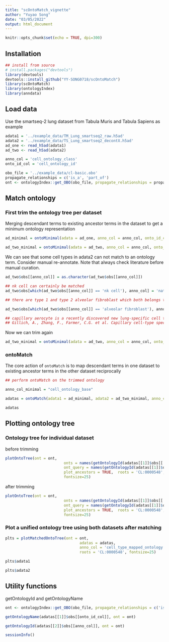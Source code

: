 ```yaml
---
title: "scOntoMatch_vignette"
author: "Yuyao Song"
date: "03/05/2022"
output: html_document
---
```


```r
knitr::opts_chunk$set(echo = TRUE, dpi=300)
```



## Installation

```r

## install from source
# install.packages("devtools")
library(devtools)
devtools::install_github("YY-SONG0718/scOntoMatch")
library(scOntoMatch)
library(ontologyIndex)
library(anndata)
```

## Load data

Use the smartseq-2 lung dataset from Tabula Muris and Tabula Sapiens as example

```r
adata1 = '../example_data/TM_Lung_smartseq2_raw.h5ad'
adata2 = '../example_data/TS_Lung_smartseq2_decontX.h5ad'
ad_one <- read_h5ad(adata1)
ad_two <- read_h5ad(adata2)

anno_col = 'cell_ontology_class'
onto_id_col = 'cell_ontology_id'

obo_file = '../example_data/cl-basic.obo'
propagate_relationships = c('is_a', 'part_of')
ont <- ontologyIndex::get_OBO(obo_file, propagate_relationships = propagate_relationships)
```


## Match ontology
### First trim the ontology tree per dataset

Merging descendant terms to existing ancestor terms in the dataset to get a minimum ontology representation
```r

ad_minimal = ontoMinimal(adata = ad_one, anno_col = anno_col, onto_id_col = onto_id_col, ont = ont)

```
```r

ad_two_minimal = ontoMinimal(adata = ad_two, anno_col = anno_col, onto_id_col = onto_id_col, ont = ont)

```

We can see that some cell types in adata2 can not match to an ontology term. Consider manual re-annotate. Note that always check literature before manual curation.
```r
ad_two$obs[[anno_col]] = as.character(ad_two$obs[[anno_col]])

## nk cell can certainly be matched
ad_two$obs[which(ad_two$obs[[anno_col]] == 'nk cell'), anno_col] = 'natural killer cell'

## there are type 1 and type 2 alveolar fibroblast which both belongs to fibroblast of lung

ad_two$obs[which(ad_two$obs[[anno_col]] == 'alveolar fibroblast'), anno_col] = 'fibroblast of lung'

## capillary aerocyte is a recently discovered new lung-specific cell type that is good to keep it
## Gillich, A., Zhang, F., Farmer, C.G. et al. Capillary cell-type specialization in the alveolus. Nature 586, 785–789 (2020). https://doi.org/10.1038/s41586-020-2822-7

```

Now we can trim again
```r
ad_two_minimal = ontoMinimal(adata = ad_two, anno_col = anno_col, onto_id_col = onto_id_col, ont = ont)

```

### ontoMatch
The core action of `ontoMatch` is to map descendant terms in one dataset to existing ancestor terms in the other dataset reciprocally

```r

## perform ontoMatch on the trimmed ontology

anno_col_minimal = "cell_ontology_base"

adatas = ontoMatch(adata1 = ad_minimal, adata2 = ad_two_minimal, anno_col = anno_col_minimal, onto_id_col = onto_id_col, ont = ont)

```
```r
adatas

```

## Plotting ontology tree
### Ontology tree for individual dataset
before trimming
```r


plotOntoTree(ont = ont, 
                          onts = names(getOntologyId(adatas[[1]]$obs[['cell_ontology_class']], ont = ont)), 
                          ont_query = names(getOntologyId(adatas[[1]]$obs[['cell_ontology_class']], ont = ont)),
                          plot_ancestors = TRUE,  roots = 'CL:0000548',
                          fontsize=25)
```
after trimming
```r

plotOntoTree(ont = ont, 
                          onts = names(getOntologyId(adatas[[1]]$obs[['cell_ontology_base']], ont = ont)), 
                          ont_query = names(getOntologyId(adatas[[1]]$obs[['cell_ontology_base']], ont = ont)),
                          plot_ancestors = TRUE,  roots = 'CL:0000548',
                          fontsize=25)
```

### Plot a unified ontology tree using both datasets after matching
```r

plts = plotMatchedOntoTree(ont = ont, 
                                 adatas = adatas,
                                 anno_col = 'cell_type_mapped_ontology', 
                                 roots = 'CL:0000548', fontsize=25)
```
```r
plts$adata1
```
```r
plts$adata2
```


## Utility functions

getOntologyId and getOntologyName

```r
ont <- ontologyIndex::get_OBO(obo_file, propagate_relationships = c('is_a', 'part_of'))

getOntologyName(adatas[[1]]$obs[[onto_id_col]], ont = ont)

```

```r

getOntologyId(adatas[[2]]$obs[[anno_col]], ont = ont)

```

```r
sessionInfo()
```
